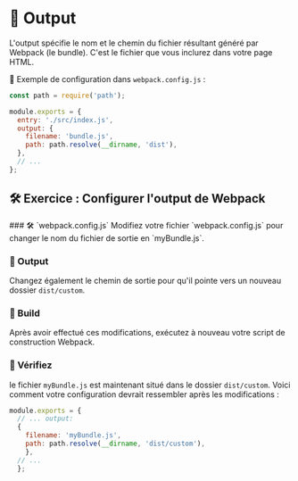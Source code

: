 
# 🧪 Output
L'output spécifie le nom et le chemin du fichier résultant généré par Webpack (le bundle). C'est le fichier que vous inclurez dans votre page HTML.

🧪 Exemple de configuration dans `webpack.config.js` :

```javascript copy
const path = require('path');

module.exports = {
  entry: './src/index.js',
  output: {
    filename: 'bundle.js',
    path: path.resolve(__dirname, 'dist'),
  },
  // ...
};
```
## 🛠️ Exercice : Configurer l'output de Webpack
<Steps>
### 🛠️ `webpack.config.js`
Modifiez votre fichier `webpack.config.js` pour changer le nom du fichier de sortie en `myBundle.js`.

### 🧪 Output
Changez également le chemin de sortie pour qu'il pointe vers un nouveau dossier `dist/custom`.

### 🧩 Build
Après avoir effectué ces modifications, exécutez à nouveau votre script de construction Webpack.

### 🧩 Vérifiez
le fichier `myBundle.js` est maintenant situé dans le dossier `dist/custom`.
</Steps>
Voici comment votre configuration devrait ressembler après les modifications :
```javascript copy
module.exports = { 
  // ... output: 
  { 
    filename: 'myBundle.js', 
    path: path.resolve(__dirname, 'dist/custom'),
    }, 
  // ... 
  };


```

